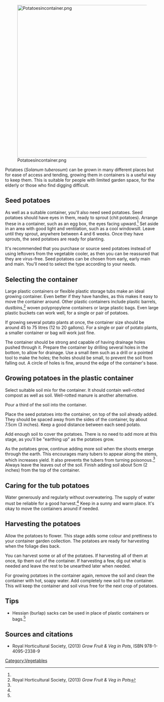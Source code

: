 [[File:Potatoesincontainer.png|center|500px]]

Potatoes (''Solanum tuberosum'') can be grown in many different places but for ease of access and tending, growing them in containers is a useful way to keep them. This is suitable for people with limited garden space, for the elderly or those who find digging difficult. 

== Seed potatoes ==

As well as a suitable container, you'll also need seed potatoes. Seed potatoes should have eyes in them, ready to sprout (chit potatoes). Arrange these in a container, such as an egg box, the eyes facing upward.<ref name="Royal" /> Set aside in an area with good light and ventilation, such as a cool windowsill. Leave until they sprout, anywhere between 4 and 6 weeks. Once they have sprouts, the seed potatoes are ready for planting.

It's recommended that you purchase or source seed potatoes instead of using leftovers from the vegetable cooler, as then you can be reassured that they are virus-free. Seed potatoes can be chosen from early, early main and main. You'll need to select the type according to your needs.

== Selecting the container ==

Large plastic containers or flexible plastic storage tubs make an ideal growing container. Even better if they have handles, as this makes it easy to move the container around. Other plastic containers include plastic barrels, dustbins,<ref name="Royal">Royal Horticultural Society, (2013) ''Grow Fruit & Veg in Pots''</ref> woven polypropylene containers or large plastic bags. Even large plastic buckets can work well, for a single or pair of potatoes.

If growing several potato plants at once, the container size should be around 45 to 75 litres (12 to 20 gallons). For a single or pair of potato plants, a smaller container or bag will work just fine.

The container should be strong and capable of having drainage holes pushed through it. Prepare the container by drilling several holes in the bottom, to allow for drainage. Use a small item such as a drill or a pointed tool to make the holes; the holes should be small, to prevent the soil from falling out. A circle of holes is fine, around the edge of the container's base.

== Growing potatoes in the plastic container ==

Select suitable soil mix for the container. It should contain well-rotted compost as well as soil. Well-rotted manure is another alternative.

Pour a third of the soil into the container.

Place the seed potatoes into the container, on top of the soil already added. They should be spaced away from the sides of the container, by about 7.5cm (3 inches). Keep a good distance between each seed potato.

Add enough soil to cover the potatoes. There is no need to add more at this stage, as you'll be "earthing up" as the potatoes grow.

As the potatoes grow, continue adding more soil when the shoots emerge through the earth. This encourages many tubers to appear along the stems, which increases yield. It also prevents the tubers from turning poisonous.<ref name="Royal" /> Always leave the leaves out of the soil. Finish adding soil about 5cm (2 inches) from the top of the container.

== Caring for the tub potatoes ==

Water generously and regularly without overwatering. The supply of water must be reliable for a good harvest.<ref name="Royal" /> Keep in a sunny and warm place. It's okay to move the containers around if needed.

== Harvesting the potatoes ==

Allow the potatoes to flower. This stage adds some colour and prettiness to your container garden collection. The potatoes are ready for harvesting when the foliage dies back.

You can harvest some or all of the potatoes. If harvesting all of them at once, tip them out of the container. If harvesting a few, dig out what is needed and leave the rest to be unearthed later when needed.

For growing potatoes in the container again, remove the soil and clean the container with hot, soapy water. Add completely new soil to the container. This will keep the container and soil virus free for the next crop of potatoes.

== Tips ==
*Hessian (burlap) sacks can be used in place of plastic containers or bags.<ref name="Royal" />


== Sources and citations ==
{{reflist}}
*Royal Horticultural Society, (2013) ''Grow Fruit & Veg in Pots'', ISBN 978-1-4095-2338-9


[[Category:Vegetables]]